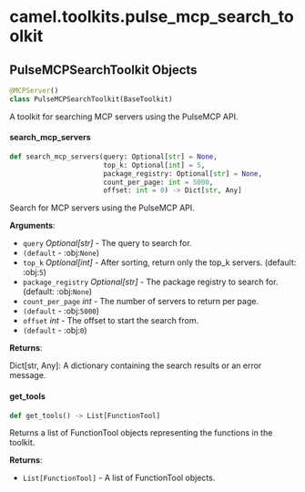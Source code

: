 <a id="camel.toolkits.pulse_mcp_search_toolkit"></a>

# camel.toolkits.pulse\_mcp\_search\_toolkit

<a id="camel.toolkits.pulse_mcp_search_toolkit.PulseMCPSearchToolkit"></a>

## PulseMCPSearchToolkit Objects

```python
@MCPServer()
class PulseMCPSearchToolkit(BaseToolkit)
```

A toolkit for searching MCP servers using the PulseMCP API.

<a id="camel.toolkits.pulse_mcp_search_toolkit.PulseMCPSearchToolkit.search_mcp_servers"></a>

#### search\_mcp\_servers

```python
def search_mcp_servers(query: Optional[str] = None,
                       top_k: Optional[int] = 5,
                       package_registry: Optional[str] = None,
                       count_per_page: int = 5000,
                       offset: int = 0) -> Dict[str, Any]
```

Search for MCP servers using the PulseMCP API.

**Arguments**:

- `query` _Optional[str]_ - The query to search for.
- `(default` - :obj:`None`)
- `top_k` _Optional[int]_ - After sorting, return only the top_k
  servers. (default: :obj:`5`)
- `package_registry` _Optional[str]_ - The package registry to search
  for. (default: :obj:`None`)
- `count_per_page` _int_ - The number of servers to return per page.
- `(default` - :obj:`5000`)
- `offset` _int_ - The offset to start the search from.
- `(default` - :obj:`0`)
  

**Returns**:

  Dict[str, Any]: A dictionary containing the search results or
  an error message.

<a id="camel.toolkits.pulse_mcp_search_toolkit.PulseMCPSearchToolkit.get_tools"></a>

#### get\_tools

```python
def get_tools() -> List[FunctionTool]
```

Returns a list of FunctionTool objects representing the
functions in the toolkit.

**Returns**:

- `List[FunctionTool]` - A list of FunctionTool objects.


